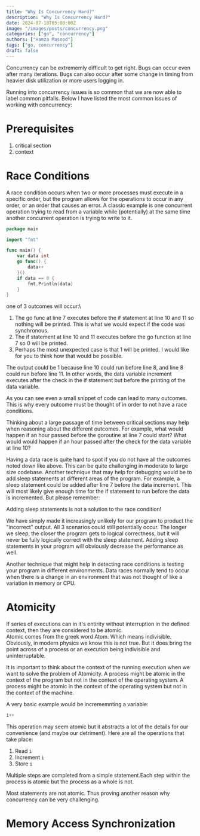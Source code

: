 ```yaml
---
title: "Why Is Concurrency Hard?"
description: "Why Is Concurrency Hard?"
date: 2024-07-18T05:00:00Z
image: "/images/posts/concurrency.png"
categories: ["go", "concurrency"]
authors: ["Hamza Masood"]
tags: ["go, concurrency"]
draft: false
---
```


Concurrency can be extrememly difficult to get right. Bugs can occur even after many iterations. Bugs can also occur after some change in timing from heavier disk utilization or more users logging in.

Running into concurrency issues is so common that we are now able to label common pitfalls. Below I have listed the most common issues of working with concurrency:

# Prerequisites
1. critical section
2. context

# Race Conditions
A race condition occurs when two or more processes must execute in a specific order, but the program allows for the operations to occur in any order, or an order that causes an error.
A classic example is one concurrent operation trying to read from a variable while (potentially) at the same time another concurrent operation is trying to write to it.
```go showLineNumbers
package main

import "fmt"

func main() {
	var data int
	go func() {
		data++
	}()
	if data == 0 {
		fmt.Println(data)
	}
}
```
one of 3 outcomes will occur:\
1. The go func at line 7 executes before the if statement at line 10 and 11 so nothing will be printed. This is what we would expect if the code was synchronous.
2. The if statement at line 10 and 11 executes before the go function at line 7 so 0 will be printed.
3. Perhaps the most unexpected case is that 1 will be printed. I would like for you to think how that would be possible.


<Accordion client:load title="Click here to see the reasoning for the 3rd outcome">
The output could be 1 because line 10 could run before line 8, and line 8 could run before line 11. In other words, the data variable increment executes after the check in the if statement but before the printing of the data variable.
</Accordion>

As you can see even a small snippet of code can lead to many outcomes. This is why every outcome must be thought of in order to not have a race conditions.

Thinking about a large passage of time between critical sections may help when reasoning about the different outcomes. For example, what would happen if an hour passed before the goroutine at line 7 could start? What would would happen if an hour passed after the check for the data variable at line 10?

Having a data race is quite hard to spot if you do not have all the outcomes noted down like above. This can be quite challenging in moderate to large size codebase. Another technique that may help for debugging would be to add sleep statements at different areas of the program. For example, a sleep statement could be added after line 7 before the data increment. This will most likely give enough time for the if statement to run before the data is incremented. But please remember:

<Notice type="warning">
Adding sleep statements is not a solution to the race condition!
</Notice>

We have simply made it increasingly unlikely for our program to product the "incorrect" output. All 3 scenarios could still potentially occur. The longer we sleep, the closer the program gets to logical correctness, but it will never be fully logically correct with the sleep statement. Adding sleep statements in your program will obviously decrease the performance as well.

Another technique that might help in detecting race conditions is testing your program in different environments. Data races normally tend to occur when there is a change in an environment that was not thought of like a variation in memory or CPU.

# Atomicity

If series of executions can in it's entirity without interruption in the defined context, then they are considered to be atomic.\
Atomic comes from the greek word Atom. Which means indivisible. Obviously, in modern physics we know this is not true. But it does bring the point across of a process or an execution being indivisible and uninterruptable.

It is important to think about the context of the running execution when we want to solve the problem of Atomicity. A process might be atomic in the context of the program but not in the context of the operating system. A process might be atomic in the context of the operating system but not in the context of the machine.

A very basic example would be incrememnting a variable:
```go showLineNumbers=false
i++
```

This operation may seem atomic but it abstracts a lot of the details for our convenience (and maybe our detriment). Here are all the operations that take place:

1. Read `i`
2. Increment `i`
3. Store `i`

Multiple steps are completed from a simple statement.Each step within the process is atomic but the process as a whole is not.

Most statements are not atomic. Thus proving another reason why concurrency can be very challenging.

# Memory Access Synchronization


